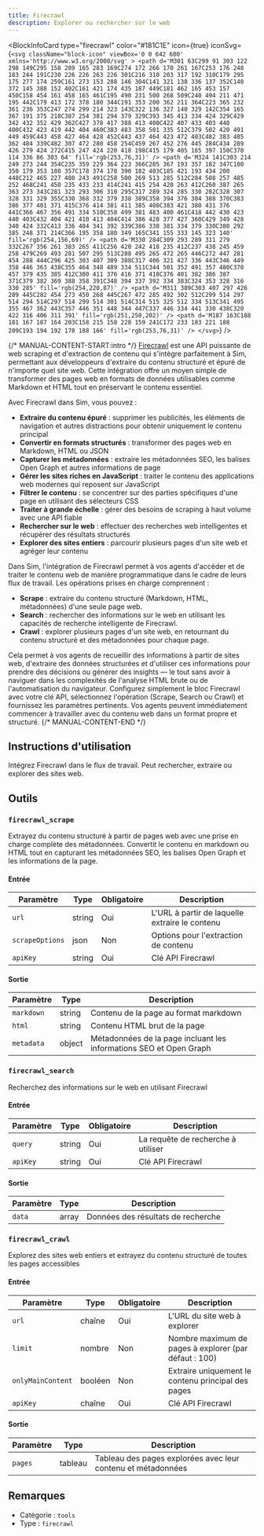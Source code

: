 ```yaml
---
title: Firecrawl
description: Explorer ou rechercher sur le web
---
```



<BlockInfoCard 
  type="firecrawl"
  color="#181C1E"
  icon={true}
  iconSvg={`<svg className="block-icon" viewBox='0 0 642 600' xmlns='http://www.w3.org/2000/svg' >
      <path
        d='M301 63C299 91 303 122 298 149C295 158 289 165 283 169C274 172 266 170 261 167C253 176 248 183 244 191C230 226 226 263 226 301C216 310 203 317 192 310C179 295 175 277 174 259C161 273 153 288 146 304C141 321 138 336 137 352C140 372 145 388 152 402C161 421 174 435 187 449C181 462 165 453 157 450C158 454 161 458 165 461C195 490 231 500 268 509C240 494 211 471 195 442C179 413 172 378 180 344C191 353 200 362 211 364C223 365 232 361 236 353C247 274 299 214 323 143C322 136 327 140 329 142C354 165 367 191 375 218C387 254 381 294 379 329C393 345 413 334 424 329C429 342 432 352 429 362C427 378 417 388 413 400C422 407 433 403 440 400C432 423 419 442 404 460C383 483 358 501 335 512C379 502 420 491 449 459C443 458 427 464 428 452C443 437 464 423 472 403C482 383 485 362 484 339C482 307 472 280 458 254C459 267 452 276 445 284C434 289 426 279 424 272C415 247 424 220 418 198C415 179 405 165 397 150C370 114 336 86 303 64'
        fill='rgb(253,76,31)'
      />
      <path
        d='M324 141C303 214 249 273 244 354C235 359 229 364 223 366C205 367 193 357 182 347C180 350 179 353 180 357C178 374 178 390 182 403C185 421 193 434 200 448C212 465 227 480 243 491C258 500 269 513 285 512C284 508 257 485 252 468C241 450 235 433 233 414C241 415 254 420 263 412C260 387 265 363 273 343C281 323 293 306 310 295C317 289 324 285 330 282C328 307 328 331 329 355C330 368 332 379 338 389C358 394 376 384 388 370C383 386 377 401 371 415C376 414 381 411 385 408C383 421 380 431 376 441C366 467 356 491 334 510C358 499 381 483 400 461C418 442 430 423 440 403C432 404 421 410 413 404C414 386 428 377 427 360C429 349 428 340 424 332C413 336 404 341 392 339C386 338 381 334 379 330C380 292 385 248 371 214C366 195 358 180 349 165C341 155 333 145 323 140'
        fill='rgb(254,156,69)'
      />
      <path
        d='M330 284C309 293 289 311 279 332C267 356 261 383 265 411C256 420 242 418 235 412C237 438 245 459 258 479C269 493 281 507 295 513C288 495 265 472 265 446C272 447 281 454 288 444C296 425 303 407 309 388C317 406 321 427 336 443C346 449 358 446 363 438C355 464 348 489 334 511C344 501 352 491 357 480C370 457 379 435 385 412C380 411 376 416 371 418C376 401 382 386 387 371C379 382 369 388 358 391C348 394 337 392 334 383C324 353 328 316 330 285'
        fill='rgb(254,220,87)'
      />
      <path
        d='M311 389C303 407 297 426 289 445C282 454 273 450 268 445C267 472 285 492 302 512C299 514 297 514 294 514C297 514 299 514 301 514C314 515 325 512 334 513C341 495 355 467 362 443C357 446 351 448 344 447C337 446 334 441 330 438C320 422 316 406 311 391'
        fill='rgb(251,250,202)'
      />
      <path
        d='M187 163C188 181 167 187 164 203C158 215 158 228 159 241C172 233 183 221 188 209C193 194 192 178 188 166'
        fill='rgb(253,76,31)'
      />
    </svg>`}
/>

{/* MANUAL-CONTENT-START:intro */}
[Firecrawl](https://firecrawl.dev/) est une API puissante de web scraping et d'extraction de contenu qui s'intègre parfaitement à Sim, permettant aux développeurs d'extraire du contenu structuré et épuré de n'importe quel site web. Cette intégration offre un moyen simple de transformer des pages web en formats de données utilisables comme Markdown et HTML tout en préservant le contenu essentiel.

Avec Firecrawl dans Sim, vous pouvez :

- **Extraire du contenu épuré** : supprimer les publicités, les éléments de navigation et autres distractions pour obtenir uniquement le contenu principal
- **Convertir en formats structurés** : transformer des pages web en Markdown, HTML ou JSON
- **Capturer les métadonnées** : extraire les métadonnées SEO, les balises Open Graph et autres informations de page
- **Gérer les sites riches en JavaScript** : traiter le contenu des applications web modernes qui reposent sur JavaScript
- **Filtrer le contenu** : se concentrer sur des parties spécifiques d'une page en utilisant des sélecteurs CSS
- **Traiter à grande échelle** : gérer des besoins de scraping à haut volume avec une API fiable
- **Rechercher sur le web** : effectuer des recherches web intelligentes et récupérer des résultats structurés
- **Explorer des sites entiers** : parcourir plusieurs pages d'un site web et agréger leur contenu

Dans Sim, l'intégration de Firecrawl permet à vos agents d'accéder et de traiter le contenu web de manière programmatique dans le cadre de leurs flux de travail. Les opérations prises en charge comprennent :

- **Scrape** : extraire du contenu structuré (Markdown, HTML, métadonnées) d'une seule page web.
- **Search** : rechercher des informations sur le web en utilisant les capacités de recherche intelligente de Firecrawl.
- **Crawl** : explorer plusieurs pages d'un site web, en retournant du contenu structuré et des métadonnées pour chaque page.

Cela permet à vos agents de recueillir des informations à partir de sites web, d'extraire des données structurées et d'utiliser ces informations pour prendre des décisions ou générer des insights — le tout sans avoir à naviguer dans les complexités de l'analyse HTML brute ou de l'automatisation du navigateur. Configurez simplement le bloc Firecrawl avec votre clé API, sélectionnez l'opération (Scrape, Search ou Crawl) et fournissez les paramètres pertinents. Vos agents peuvent immédiatement commencer à travailler avec du contenu web dans un format propre et structuré.
{/* MANUAL-CONTENT-END */}

## Instructions d'utilisation

Intégrez Firecrawl dans le flux de travail. Peut rechercher, extraire ou explorer des sites web.

## Outils

### `firecrawl_scrape`

Extrayez du contenu structuré à partir de pages web avec une prise en charge complète des métadonnées. Convertit le contenu en markdown ou HTML tout en capturant les métadonnées SEO, les balises Open Graph et les informations de la page.

#### Entrée

| Paramètre | Type | Obligatoire | Description |
| --------- | ---- | ----------- | ----------- |
| `url` | string | Oui | L'URL à partir de laquelle extraire le contenu |
| `scrapeOptions` | json | Non | Options pour l'extraction de contenu |
| `apiKey` | string | Oui | Clé API Firecrawl |

#### Sortie

| Paramètre | Type | Description |
| --------- | ---- | ----------- |
| `markdown` | string | Contenu de la page au format markdown |
| `html` | string | Contenu HTML brut de la page |
| `metadata` | object | Métadonnées de la page incluant les informations SEO et Open Graph |

### `firecrawl_search`

Recherchez des informations sur le web en utilisant Firecrawl

#### Entrée

| Paramètre | Type | Obligatoire | Description |
| --------- | ---- | ----------- | ----------- |
| `query` | string | Oui | La requête de recherche à utiliser |
| `apiKey` | string | Oui | Clé API Firecrawl |

#### Sortie

| Paramètre | Type | Description |
| --------- | ---- | ----------- |
| `data` | array | Données des résultats de recherche |

### `firecrawl_crawl`

Explorez des sites web entiers et extrayez du contenu structuré de toutes les pages accessibles

#### Entrée

| Paramètre | Type | Obligatoire | Description |
| --------- | ---- | ---------- | ----------- |
| `url` | chaîne | Oui | L'URL du site web à explorer |
| `limit` | nombre | Non | Nombre maximum de pages à explorer \(par défaut : 100\) |
| `onlyMainContent` | booléen | Non | Extraire uniquement le contenu principal des pages |
| `apiKey` | chaîne | Oui | Clé API Firecrawl |

#### Sortie

| Paramètre | Type | Description |
| --------- | ---- | ----------- |
| `pages` | tableau | Tableau des pages explorées avec leur contenu et métadonnées |

## Remarques

- Catégorie : `tools`
- Type : `firecrawl`
